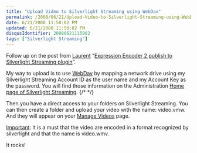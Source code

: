 ```yaml
---
title: "Upload Video to Silverlight Streaming using WebDav"
permalink: /2008/06/21/Upload-Video-to-Silverlight-Streaming-using-WebDav/
date: 6/21/2008 11:50:02 PM
updated: 6/21/2008 11:50:02 PM
disqusIdentifier: 20080621115002
tags: ["Silverlight Streaming"]
---
```

Follow up on the post from [Laurent](http://weblogs.asp.net/lduveau/) “[Expression Encoder 2 publish to Silverlight Streaming plugin](http://weblogs.asp.net/lduveau/archive/2008/06/20/expression-encoder-2-publish-to-silverlight-streaming-plugin.aspx)”.

My way to upload is to use [WebDav](http://en.wikipedia.org/wiki/WebDav) by mapping a network drive using my Silverlight Streaming Account ID as the user name and my Account Key as the password. You will find those information on the Administration [Home page of Silverlight Streaming](http://silverlight.live.com/).
{/* <!-- more --> */}

Then you have a direct access to your folders on Silverlight Streaming. You can then create a folder and upload your video with the name: video.vmw. And they will appear on your [Manage Videos](https://silverlight.live.com/Videos.aspx) page.

<u>Important</u>: It is a must that the video are encoded in a format recognized by silverlight and that the name is video.wmv.

It rocks!
